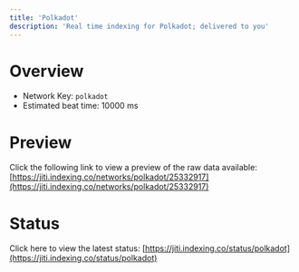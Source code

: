```yaml
---
title: 'Polkadot'
description: 'Real time indexing for Polkadot; delivered to you'
---
```


# Overview
- Network Key: `polkadot`
- Estimated beat time: 10000 ms

# Preview
Click the following link to view a preview of the raw data available: [https://jiti.indexing.co/networks/polkadot/25332917](https://jiti.indexing.co/networks/polkadot/25332917)

# Status
Click here to view the latest status: [https://jiti.indexing.co/status/polkadot](https://jiti.indexing.co/status/polkadot)
